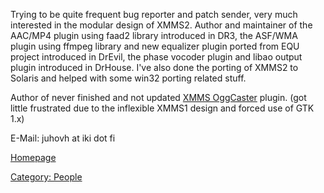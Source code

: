 Trying to be quite frequent bug reporter and patch sender, very much interested in the modular design of XMMS2. Author and maintainer of the AAC/MP4 plugin using faad2 library introduced in DR3, the ASF/WMA plugin using ffmpeg library and new equalizer plugin ported from EQU project introduced in DrEvil, the phase vocoder plugin and libao output plugin introduced in DrHouse. I've also done the porting of XMMS2 to Solaris and helped with some win32 porting related stuff.

Author of never finished and not updated [http://xmms-oggcaster.sf.net/ XMMS OggCaster] plugin. (got little frustrated due to the inflexible XMMS1 design and forced use of GTK 1.x)

E-Mail: juhovh at iki dot fi

[http://juho.vaha-herttua.fi/ Homepage]

[[Category: People]]